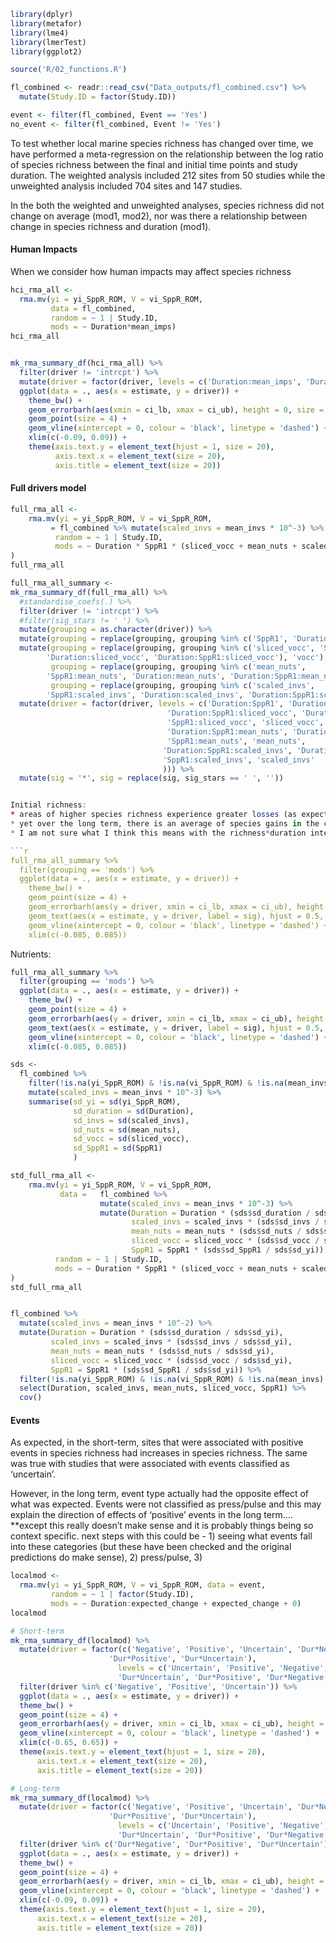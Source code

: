 ```r
library(dplyr)
library(metafor)
library(lme4)
library(lmerTest)
library(ggplot2)

source('R/02_functions.R')

fl_combined <- readr::read_csv("Data_outputs/fl_combined.csv") %>% 
  mutate(Study.ID = factor(Study.ID))

event <- filter(fl_combined, Event == 'Yes')
no_event <- filter(fl_combined, Event != 'Yes')

```

To test whether local marine species richness has changed over time, we have performed a meta-regression on the relationship between the log ratio of species richness between the final and initial time points and study duration. The weighted analysis included 212 sites from 50 studies while the unweighted analysis included 704 sites and 147 studies.  

In the both the weighted and unweighted analyses, species richness did not change on average (mod1, mod2), nor was there a relationship between change in species richness and duration (mod1).


#### Human Impacts

When we consider how human impacts may affect species richness

```r

hci_rma_all <- 
  rma.mv(yi = yi_SppR_ROM, V = vi_SppR_ROM, 
         data = fl_combined, 
         random = ~ 1 | Study.ID, 
         mods = ~ Duration*mean_imps)
hci_rma_all


mk_rma_summary_df(hci_rma_all) %>%
  filter(driver != 'intrcpt') %>% 
  mutate(driver = factor(driver, levels = c('Duration:mean_imps', 'Duration', 'mean_imps'))) %>%
  ggplot(data = ., aes(x = estimate, y = driver)) + 
    theme_bw() +
    geom_errorbarh(aes(xmin = ci_lb, xmax = ci_ub), height = 0, size = 1.5) + 
    geom_point(size = 4) + 
    geom_vline(xintercept = 0, colour = 'black', linetype = 'dashed') + 
    xlim(c(-0.09, 0.09)) + 
    theme(axis.text.y = element_text(hjust = 1, size = 20), 
          axis.text.x = element_text(size = 20), 
          axis.title = element_text(size = 20))

```


#### Full drivers model

```r

full_rma_all <- 
    rma.mv(yi = yi_SppR_ROM, V = vi_SppR_ROM,
         = fl_combined %>% mutate(scaled_invs = mean_invs * 10^-3) %>% 
          random = ~ 1 | Study.ID, 
          mods = ~ Duration * SppR1 * (sliced_vocc + mean_nuts + scaled_invs)
)
full_rma_all

full_rma_all_summary <- 
mk_rma_summary_df(full_rma_all) %>% 
  #standardise_coefs(.) %>% 
  filter(driver != 'intrcpt') %>% 
  #filter(sig_stars != ' ') %>% 
  mutate(grouping = as.character(driver)) %>% 
  mutate(grouping = replace(grouping, grouping %in% c('SppR1', 'Duration', 'Duration:SppR1'), 'mods')) %>% 
  mutate(grouping = replace(grouping, grouping %in% c('sliced_vocc', 'SppR1:sliced_vocc',
        'Duration:sliced_vocc', 'Duration:SppR1:sliced_vocc'), 'vocc'), 
         grouping = replace(grouping, grouping %in% c('mean_nuts', 
        'SppR1:mean_nuts', 'Duration:mean_nuts', 'Duration:SppR1:mean_nuts'), 'nuts'), 
         grouping = replace(grouping, grouping %in% c('scaled_invs', 
        'SppR1:scaled_invs', 'Duration:scaled_invs', 'Duration:SppR1:scaled_invs'), 'invs')) %>% 
  mutate(driver = factor(driver, levels = c('Duration:SppR1', 'Duration', 'SppR1', 
                                   'Duration:SppR1:sliced_vocc', 'Duration:sliced_vocc', 
                                   'SppR1:sliced_vocc', 'sliced_vocc', 
                                   'Duration:SppR1:mean_nuts', 'Duration:mean_nuts', 
                                   'SppR1:mean_nuts', 'mean_nuts', 
                                  'Duration:SppR1:scaled_invs', 'Duration:scaled_invs', 
                                  'SppR1:scaled_invs', 'scaled_invs'
                                  ))) %>% 
  mutate(sig = '*', sig = replace(sig, sig_stars == ' ', ''))


Initial richness: 
* areas of higher species richness experience greater losses (as expected)
* yet over the long term, there is an average of species gains in the coastal areas examined in this study
* I am not sure what I think this means with the richness*duration interaction - high richness does not change the long-term outcome of species richness gain. But I do not think that this makes sense.

```r

full_rma_all_summary %>% 
  filter(grouping == 'mods') %>% 
  ggplot(data = ., aes(x = estimate, y = driver)) + 
    theme_bw() + 
    geom_point(size = 4) +
    geom_errorbarh(aes(y = driver, xmin = ci_lb, xmax = ci_ub), height = 0, size = 1.5) + 
    geom_text(aes(x = estimate, y = driver, label = sig), hjust = 0.5, vjust = -0.4, size = 8) + 
    geom_vline(xintercept = 0, colour = 'black', linetype = 'dashed') + 
    xlim(c(-0.085, 0.085))

```

Nutrients:
```r

full_rma_all_summary %>% 
  filter(grouping == 'mods') %>% 
  ggplot(data = ., aes(x = estimate, y = driver)) + 
    theme_bw() + 
    geom_point(size = 4) +
    geom_errorbarh(aes(y = driver, xmin = ci_lb, xmax = ci_ub), height = 0, size = 1.5) + 
    geom_text(aes(x = estimate, y = driver, label = sig), hjust = 0.5, vjust = -0.4, size = 8) + 
    geom_vline(xintercept = 0, colour = 'black', linetype = 'dashed') + 
    xlim(c(-0.085, 0.085))

```



```r
sds <- 
  fl_combined %>% 
    filter(!is.na(yi_SppR_ROM) & !is.na(vi_SppR_ROM) & !is.na(mean_invs) & !is.na(sliced_vocc) & !is.na(mean_nuts)) %>% 
    mutate(scaled_invs = mean_invs * 10^-3) %>% 
    summarise(sd_yi = sd(yi_SppR_ROM), 
              sd_duration = sd(Duration), 
              sd_invs = sd(scaled_invs), 
              sd_nuts = sd(mean_nuts), 
              sd_vocc = sd(sliced_vocc), 
              sd_SppR1 = sd(SppR1)
              )

std_full_rma_all <- 
    rma.mv(yi = yi_SppR_ROM, V = vi_SppR_ROM,
           data =   fl_combined %>% 
                    mutate(scaled_invs = mean_invs * 10^-3) %>% 
                    mutate(Duration = Duration * (sds$sd_duration / sds$sd_yi), 
                           scaled_invs = scaled_invs * (sds$sd_invs / sds$sd_yi), 
                           mean_nuts = mean_nuts * (sds$sd_nuts / sds$sd_yi), 
                           sliced_vocc = sliced_vocc * (sds$sd_vocc / sds$sd_yi), 
                           SppR1 = SppR1 * (sds$sd_SppR1 / sds$sd_yi)), 
          random = ~ 1 | Study.ID, 
          mods = ~ Duration * SppR1 * (sliced_vocc + mean_nuts + scaled_invs)
)
std_full_rma_all


fl_combined %>% 
  mutate(scaled_invs = mean_invs * 10^-2) %>% 
  mutate(Duration = Duration * (sds$sd_duration / sds$sd_yi), 
         scaled_invs = scaled_invs * (sds$sd_invs / sds$sd_yi), 
         mean_nuts = mean_nuts * (sds$sd_nuts / sds$sd_yi), 
         sliced_vocc = sliced_vocc * (sds$sd_vocc / sds$sd_yi), 
         SppR1 = SppR1 * (sds$sd_SppR1 / sds$sd_yi)) %>% 
  filter(!is.na(yi_SppR_ROM) & !is.na(vi_SppR_ROM) & !is.na(mean_invs) & !is.na(sliced_vocc) & !is.na(mean_nuts)) %>% 
  select(Duration, scaled_invs, mean_nuts, sliced_vocc, SppR1) %>% 
  cov()

```



#### Events

As expected, in the short-term, sites that were associated with positive events in species richness had increases in species richness. The same was true with studies that were associated with events classified as 'uncertain'.

However, in the long term, event type actually had the opposite effect of what was expected. Events were not classified as press/pulse and this may explain the direction of effects of 'positive' events in the long term.... **except this really doesn't make sense and it is probably things being so context specific. next steps with this could be - 1) seeing what events fall into these categories (but these have been checked and the original predictions do make sense), 2) press/pulse, 3) 

```r

localmod <- 
  rma.mv(yi = yi_SppR_ROM, V = vi_SppR_ROM, data = event,
         random = ~ 1 | factor(Study.ID),
         mods = ~ Duration:expected_change + expected_change + 0)
localmod

# Short-term
mk_rma_summary_df(localmod) %>% 
  mutate(driver = factor(c('Negative', 'Positive', 'Uncertain', 'Dur*Negative', 
                      'Dur*Positive', 'Dur*Uncertain'), 
                        levels = c('Uncertain', 'Positive', 'Negative', 
                        'Dur*Uncertain', 'Dur*Positive', 'Dur*Negative'))) %>% 
  filter(driver %in% c('Negative', 'Positive', 'Uncertain')) %>% 
  ggplot(data = ., aes(x = estimate, y = driver)) + 
  theme_bw() +
  geom_point(size = 4) +
  geom_errorbarh(aes(y = driver, xmin = ci_lb, xmax = ci_ub), height = 0, size = 1.5) + 
  geom_vline(xintercept = 0, colour = 'black', linetype = 'dashed') + 
  xlim(c(-0.65, 0.65)) + 
  theme(axis.text.y = element_text(hjust = 1, size = 20), 
      axis.text.x = element_text(size = 20), 
      axis.title = element_text(size = 20))

# Long-term
mk_rma_summary_df(localmod) %>% 
  mutate(driver = factor(c('Negative', 'Positive', 'Uncertain', 'Dur*Negative', 
                      'Dur*Positive', 'Dur*Uncertain'), 
                        levels = c('Uncertain', 'Positive', 'Negative', 
                        'Dur*Uncertain', 'Dur*Positive', 'Dur*Negative'))) %>% 
  filter(driver %in% c('Dur*Negative', 'Dur*Positive', 'Dur*Uncertain')) %>% 
  ggplot(data = ., aes(x = estimate, y = driver)) + 
  theme_bw() +
  geom_point(size = 4) +
  geom_errorbarh(aes(y = driver, xmin = ci_lb, xmax = ci_ub), height = 0, size = 1.5) + 
  geom_vline(xintercept = 0, colour = 'black', linetype = 'dashed') + 
  xlim(c(-0.09, 0.09)) + 
  theme(axis.text.y = element_text(hjust = 1, size = 20), 
      axis.text.x = element_text(size = 20), 
      axis.title = element_text(size = 20))

```